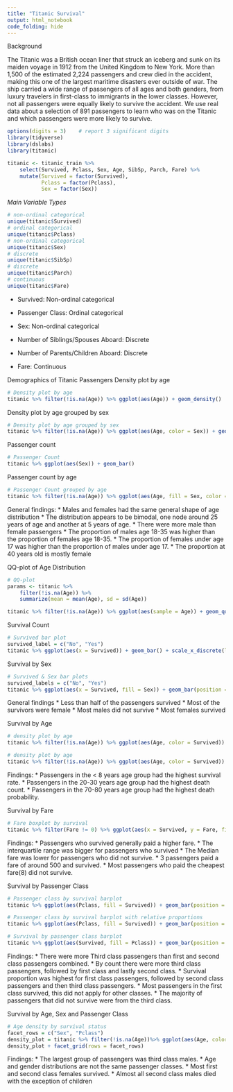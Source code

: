 ```yaml
---
title: "Titanic Survival"
output: html_notebook
code_folding: hide
---
```


Background

The Titanic was a British ocean liner that struck an iceberg and sunk on its maiden voyage in 1912 from the United Kingdom to New York. More than 1,500 of the estimated 2,224 passengers and crew died in the accident, making this one of the largest maritime disasters ever outside of war. The ship carried a wide range of passengers of all ages and both genders, from luxury travelers in first-class to immigrants in the lower classes. However, not all passengers were equally likely to survive the accident. We use real data about a selection of 891 passengers to learn who was on the Titanic and which passengers were more likely to survive.

```r
options(digits = 3)    # report 3 significant digits
library(tidyverse)
library(dslabs)
library(titanic)

titanic <- titanic_train %>%
    select(Survived, Pclass, Sex, Age, SibSp, Parch, Fare) %>%
    mutate(Survived = factor(Survived),
           Pclass = factor(Pclass),
           Sex = factor(Sex))
```
*Main Variable Types*

```r
# non-ordinal categorical
unique(titanic$Survived)
# ordinal categorical
unique(titanic$Pclass)
# non-ordinal categorical
unique(titanic$Sex)
# discrete
unique(titanic$SibSp)
# discrete
unique(titanic$Parch)
# continuous
unique(titanic$Fare)
```
* Survived: Non-ordinal categorical

* Passenger Class: Ordinal categorical

* Sex: Non-ordinal categorical

* Number of Siblings/Spouses Aboard: Discrete

* Number of Parents/Children Aboard: Discrete

* Fare: Continuous

Demographics of Titanic Passengers 
Density plot by age
```r
# Density plot by age
titanic %>% filter(!is.na(Age)) %>% ggplot(aes(Age)) + geom_density()
```
Density plot by age grouped by sex
```r
# Density plot by age grouped by sex
titanic %>% filter(!is.na(Age)) %>% ggplot(aes(Age, color = Sex)) + geom_density()
```

Passenger count
```r
# Passenger Count
titanic %>% ggplot(aes(Sex)) + geom_bar()
```
Passenger count by age
```r
# Passenger Count grouped by age
titanic %>% filter(!is.na(Age)) %>% ggplot(aes(Age, fill = Sex, color = Sex)) + geom_histogram(alpha = 0.25, bins = 16)
```
General findings: 
* Males and females had the same general shape of age distribution
* The distribution appears to be bimodal, one node around 25 years of age and another at 5 years of age.
* There were more male than female passengers
* The proportion of males age 18-35 was higher than the proportion of females age 18-35. 
* The proportion of females under age 17 was higher than the proportion of males under age 17. 
* The proportion at 40 years old is mostly female

QQ-plot of Age Distribution 

```r
# QQ-plot
params <- titanic %>%
    filter(!is.na(Age)) %>%
    summarize(mean = mean(Age), sd = sd(Age))

titanic %>% filter(!is.na(Age)) %>% ggplot(aes(sample = Age)) + geom_qq(dparams = params) + geom_abline()
```
Survival Count
```r
# Survived bar plot
survived_label = c("No", "Yes")
titanic %>% ggplot(aes(x = Survived)) + geom_bar() + scale_x_discrete(labels = survived_label)
```

Survival by Sex 
```r
# Survived & Sex bar plots
survived_labels = c("No", "Yes")
titanic %>% ggplot(aes(x = Survived, fill = Sex)) + geom_bar(position = position_dodge()) + scale_x_discrete(labels = survived_labels)
```

General findings
* Less than half of the passengers survived
* Most of the survivors were female
* Most males did not survive
* Most females survived

Survival by Age 

```r
# density plot by age
titanic %>% filter(!is.na(Age)) %>% ggplot(aes(Age, color = Survived)) + geom_freqpoly() + scale_color_discrete(labels = survived_labels)
```
```r
# density plot by age
titanic %>% filter(!is.na(Age)) %>% ggplot(aes(Age, color = Survived)) + geom_density() + scale_color_discrete(labels = survived_labels)
```

Findings:
* Passengers in the < 8 years age group had the highest survival rate.
* Passengers in the 20-30 years age group had the highest death count.
* Passengers in the 70-80 years age group had the highest death probability.


Survival by Fare
```r
# Fare boxplot by survival
titanic %>% filter(Fare != 0) %>% ggplot(aes(x = Survived, y = Fare, fill = Survived)) + geom_boxplot() + scale_y_continuous(trans = "log2") + scale_fill_discrete(labels = survived_labels) + geom_jitter(alpha = 0.2)
```

Findings: 
* Passengers who survived generally paid a higher fare.
* The interquartile range was bigger for passengers who survived
* The Median fare was lower for passengers who did not survive.
* 3 passengers paid a fare of around 500 and survived.
* Most passengers who paid the cheapest fare(8) did not survive.

Survival by Passenger Class 
```r
# Passenger class by survival barplot
titanic %>% ggplot(aes(Pclass, fill = Survived)) + geom_bar(position = "dodge", alpha = 0.7) + scale_fill_discrete(labels = survived_labels)
```
```r
# Passenger class by survival barplot with relative proportions
titanic %>% ggplot(aes(Pclass, fill = Survived)) + geom_bar(position = position_fill(), alpha = 0.7) + scale_fill_discrete(labels = survived_labels)
```
```r
# Survival by passenger class barplot
titanic %>% ggplot(aes(Survived, fill = Pclass)) + geom_bar(position = position_fill(), alpha = 0.7) + scale_x_discrete(labels = survived_labels)
```
Findings: 
* There were more Third class passengers than first and second class passengers combined.
* By count there were more third class passengers, followed by first class and lastly second class.
* Survival proportion was highest for first class passengers, followed by second class passengers and then third class passengers.
* Most passengers in the first class survived, this did not apply for other classes.
* The majority of passengers that did not survive were from the third class.

Survival by Age, Sex and Passenger Class
```r
# Age density by survival status
facet_rows = c("Sex", "Pclass")
density_plot = titanic %>% filter(!is.na(Age))%>% ggplot(aes(Age, color = Survived)) + geom_freqpoly(bins = 30) + scale_color_discrete(labels = survived_labels)
density_plot + facet_grid(rows = facet_rows)
```
Findings:
* The largest group of passengers was third class males.
* Age and gender distributions are not the same passenger classes.
* Most first and second class females survived.
* Almost all second class males died with the exception of children


